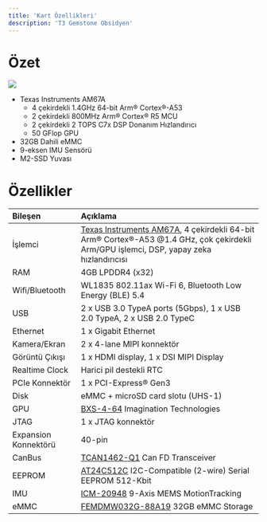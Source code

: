 ```yaml
---
title: 'Kart Özellikleri'
description: 'T3 Gemstone Obsidyen'
---
```


# Özet

<Frame caption="Gemstone Obsidian">
  <img className="rounded-lg" src="/images/o1-board/21-sideview.png" />
</Frame>

* Texas Instruments AM67A
  - 4 çekirdekli 1.4GHz 64-bit Arm® Cortex®-A53
  - 2 çekirdekli 800MHz Arm® Cortex® R5 MCU
  - 2 çekirdekli 2 TOPS C7x DSP Donanım Hızlandırıcı
  - 50 GFlop GPU
* 32GB Dahili eMMC
* 9-eksen IMU Sensörü
* M2-SSD Yuvası

# Özellikler

| Bileşen               | Açıklama                               |
| :-------------------- | :------------------------------------- |
| İşlemci               | [Texas Instruments AM67A](https://www.ti.com/product/AM67A), 4 çekirdekli 64-bit Arm® Cortex®-A53 @1.4 GHz, çok çekirdekli Arm/GPU işlemci, DSP, yapay zeka hızlandırıcısı |
| RAM                   | 4GB LPDDR4 (x32)                       |
| Wifi/Bluetooth        | WL1835 802.11ax Wi-Fi 6, Bluetooth Low Energy (BLE) 5.4  |
| USB                   | 2 x USB 3.0 TypeA ports (5Gbps), 1 x USB 2.0 TypeA, 2 x USB 2.0 TypeC |
| Ethernet              | 1 x Gigabit Ethernet                   |
| Kamera/Ekran          | 2 x 4-lane MIPI konnektör              |
| Görüntü Çıkışı        | 1 x HDMI display, 1 x DSI MIPI Display |
| Realtime Clock        | Harici pil destekli RTC                |
| PCIe Konnektör        | 1 x PCI-Express® Gen3                  |
| Disk                  | eMMC + microSD card slotu (UHS-1)      |
| GPU                   | [BXS-4-64](https://www.imaginationtech.com/product/img-bxs-4-64-mc1/) Imagination Technologies |
| JTAG                  | 1 x JTAG konnektör                     |
| Expansion Konnektörü  | 40-pin                                 |
| CanBus                | [TCAN1462-Q1](https://www.ti.com/lit/ds/symlink/tcan1462-q1.pdf) Can FD Transceiver         |
| EEPROM                | [AT24C512C](https://ww1.microchip.com/downloads/en/devicedoc/atmel-8720-seeprom-at24c512c-datasheet.pdf) I2C-Compatible (2-wire) Serial EEPROM 512-Kbit |
| IMU                   | [ICM-20948](https://invensense.tdk.com/products/motion-tracking/9-axis/icm-20948/) 9-Axis MEMS MotionTracking |
| eMMC                  | [FEMDMW032G-88A19](https://lcsc.com/datasheet/lcsc_datasheet_2409241206_FORESEE-FEMDMW032G-88A19_C3249969.pdf) 32GB eMMC Storage |
